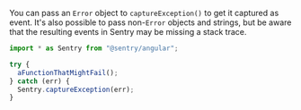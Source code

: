 You can pass an `Error` object to `captureException()` to get it captured as event. It's also possible to pass non-`Error` objects and strings, but be aware that the resulting events in Sentry may be missing a stack trace.

```typescript {filename:some.component.ts} {1,6}
import * as Sentry from "@sentry/angular";

try {
  aFunctionThatMightFail();
} catch (err) {
  Sentry.captureException(err);
}
```
